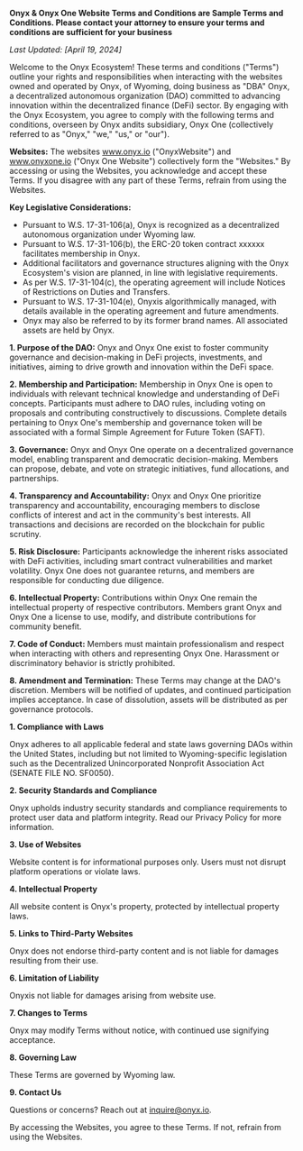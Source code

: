 **Onyx & Onyx One Website Terms and Conditions are Sample Terms and Conditions. Please contact your attorney to ensure your terms and conditions are sufficient for your business**

*Last Updated: [April 19, 2024]*

Welcome to the Onyx Ecosystem! These terms and conditions ("Terms") outline your rights and responsibilities when interacting with the websites owned and operated by Onyx, of Wyoming, doing business as "DBA" Onyx, a decentralized autonomous organization (DAO) committed to advancing innovation within the decentralized finance (DeFi) sector. By engaging with the Onyx Ecosystem, you agree to comply with the following terms and conditions, overseen by Onyx andits subsidiary, Onyx One (collectively referred to as "Onyx," "we," "us," or "our").

**Websites:**
The websites www.onyx.io ("OnyxWebsite") and www.onyxone.io ("Onyx One Website") collectively form the "Websites." By accessing or using the Websites, you acknowledge and accept these Terms. If you disagree with any part of these Terms, refrain from using the Websites.

**Key Legislative Considerations:**
- Pursuant to W.S. 17-31-106(a), Onyx is recognized as a decentralized autonomous organization under Wyoming law.
- Pursuant to W.S. 17-31-106(b), the ERC-20 token contract xxxxxx facilitates membership in Onyx.
- Additional facilitators and governance structures aligning with the Onyx Ecosystem's vision are planned, in line with legislative requirements.
- As per W.S. 17-31-104(c), the operating agreement will include Notices of Restrictions on Duties and Transfers.
- Pursuant to W.S. 17-31-104(e), Onyxis algorithmically managed, with details available in the operating agreement and future amendments.
- Onyx may also be referred to by its former brand names. All associated assets are held by Onyx.

**1. Purpose of the DAO:**
Onyx and Onyx One exist to foster community governance and decision-making in DeFi projects, investments, and initiatives, aiming to drive growth and innovation within the DeFi space.

**2. Membership and Participation:**
Membership in Onyx One is open to individuals with relevant technical knowledge and understanding of DeFi concepts. Participants must adhere to DAO rules, including voting on proposals and contributing constructively to discussions. Complete details pertaining to Onyx One's membership and governance token will be associated with a formal Simple Agreement for Future Token (SAFT).

**3. Governance:**
Onyx and Onyx One operate on a decentralized governance model, enabling transparent and democratic decision-making. Members can propose, debate, and vote on strategic initiatives, fund allocations, and partnerships.

**4. Transparency and Accountability:**
Onyx and Onyx One prioritize transparency and accountability, encouraging members to disclose conflicts of interest and act in the community's best interests. All transactions and decisions are recorded on the blockchain for public scrutiny.

**5. Risk Disclosure:**
Participants acknowledge the inherent risks associated with DeFi activities, including smart contract vulnerabilities and market volatility. Onyx One does not guarantee returns, and members are responsible for conducting due diligence.

**6. Intellectual Property:**
Contributions within Onyx One remain the intellectual property of respective contributors. Members grant Onyx and Onyx One a license to use, modify, and distribute contributions for community benefit.

**7. Code of Conduct:**
Members must maintain professionalism and respect when interacting with others and representing Onyx One. Harassment or discriminatory behavior is strictly prohibited.

**8. Amendment and Termination:**
These Terms may change at the DAO's discretion. Members will be notified of updates, and continued participation implies acceptance. In case of dissolution, assets will be distributed as per governance protocols.

**1. Compliance with Laws**

Onyx adheres to all applicable federal and state laws governing DAOs within the United States, including but not limited to Wyoming-specific legislation such as the Decentralized Unincorporated Nonprofit Association Act (SENATE FILE NO. SF0050).

**2. Security Standards and Compliance**

Onyx upholds industry security standards and compliance requirements to protect user data and platform integrity. Read our Privacy Policy for more information.

**3. Use of Websites**

Website content is for informational purposes only. Users must not disrupt platform operations or violate laws.

**4. Intellectual Property**

All website content is Onyx's property, protected by intellectual property laws.

**5. Links to Third-Party Websites**

Onyx does not endorse third-party content and is not liable for damages resulting from their use.

**6. Limitation of Liability**

Onyxis not liable for damages arising from website use.

**7. Changes to Terms**

Onyx may modify Terms without notice, with continued use signifying acceptance. 

**8. Governing Law**

These Terms are governed by Wyoming law.

**9. Contact Us**

Questions or concerns? Reach out at [inquire@onyx.io](mailto:inquire@onyx.io).

By accessing the Websites, you agree to these Terms. If not, refrain from using the Websites.
